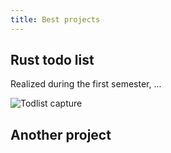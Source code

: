 ```yaml
---
title: Best projects
---
```



## Rust todo list

<Badge text="Rust" variant="note" />
<Badge text="Serde" variant="caution" />
<Badge text="Clap" variant="caution" />

Realized during the first semester, ...

![Todlist capture](../../../assets/rust-todo-list.png)

## Another project
